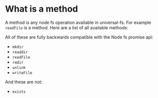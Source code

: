 # What is a method

A method is any node fs operation available in universal-fs. For example `readFile` is a method. Here are a list of all available methods:

All of these are fully backwards compatible with the Node fs promise api:

- `mkdir`
- `readdir`
- `readFile`
- `rmdir`
- `unlink`
- `writeFile`

And these are not:

- `exists`
